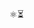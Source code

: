 
<div className='w-full text-center text-5xl mt-10'>⚛️⏳</div>

# <Title/>

- `Demo:` [shao.fun/react-client-async](https://shao.fun/react-client-async/)
- `Repo:` [github.com/hk-shao/react-client-async](https://github.com/HK-SHAO/react-client-async)

Previously, `async component` were only supported on the server (Next.js). 
With this package, you can now easily use it on the client side as well.

<div className='bg-gray-100 rounded-lg [&>h2]:mt-0 p-8'>

## Install


```bash
npm i react-client-async
```

</div>


<div className='bg-gray-100 rounded-lg mt-6 [&>h2]:mt-0 p-8'>

## `useAsync` Hook

You can use the `useAsync` hook to create a task.

```tsx
console.log(useAsync(fn, args, options));
```

<UseAsyncDemo />

</div>

<div className='bg-gray-100 p-8 rounded-lg mt-6 [&>h2]:mt-0'>

## `Async` Component

You can use the `Async` to render an async component.

```tsx
<Async
  $fc={fc} // may be an async function component
  $waiting={waiting} // waiting component
  $fallback={fallback} // fallback component
  {...props} // props for the function component
/>
```

<AsyncDemo />

</div>

<div className='bg-gray-100 p-8 rounded-lg mt-6 [&>h2]:mt-0'>

## `Demo` of Recursive Async Component

A component can be used with `memo` and `async` together!

```tsx
const Rec: AsyncFC<{ n: number; }> = memo(
  async ({ [$signal]: signal, n }) =>
    n <= 0 ? (
      <> {/* break the recursion */}
        <div>0</div>
      </>
    ) : (
      <> {/* delay and recursion */}
        {await delayWithSignal(99, signal)}
        {n}<Async $fc={Rec} n={n - 1} />{n}
      </>
    ),
);
```

<RecursiveAsyncDemo />

</div>


<div className='bg-gray-100 p-8 rounded-lg mt-6 [&>h2]:mt-0 pb-2 mb-10'>

## What is Next?

- ⏳ `useAsyncIterable` hook
- ⏳ `AsyncIterable` component

```tsx
async function* IterableComponent() {
  yield* OtherIterableComponent();
  yield  await component1();
  yield  await component2();
  yield  <div>...</div>;
}
```

- ⭐️ Star this repo if you like it! ❤❤❤
- 👉 [github.com/hk-shao/react-client-async](https://github.com/HK-SHAO/react-client-async)

Looking forward to your feedback or contribution! 🚀🚀🚀

</div>
